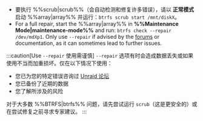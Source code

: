 - 要执行 %%scrub|scrub%%（会自动检测和修复许多错误），请以 **正常模式** 启动 %%array|array%% 并运行：`btrfs scrub start /mnt/diskX`。
- For a full repair, start the %%array|array%% in **%%Maintenance Mode|maintenance-mode%%** and run: `btrfs check --repair /dev/mdXp1`. Only use `--repair` if advised by the [forums](https://forums.unraid.net/) or documentation, as it can sometimes lead to further issues.

:::caution[Use `--repair` 使用需谨慎]
`--repair` 选项有时会造成数据丢失或如果使用不当而加重损坏。仅在以下情况下使用：

- 您已为您的特定错误咨询过 [Unraid 论坛](https://forums.unraid.net/)
- 您已备份了近期的数据
- 您了解所涉及的风险

对于大多数 %%BTRFS|btrfs%% 问题，请先尝试运行 `scrub`（这是更安全的）或在尝试修复之前寻求专家建议。
:::

